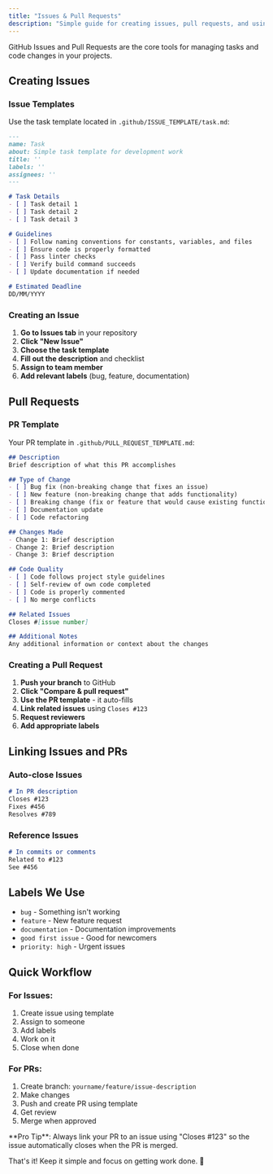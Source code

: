 ```yaml
---
title: "Issues & Pull Requests"
description: "Simple guide for creating issues, pull requests, and using templates for task management"
---
```



GitHub Issues and Pull Requests are the core tools for managing tasks and code changes in your projects.

## Creating Issues

### Issue Templates

Use the task template located in `.github/ISSUE_TEMPLATE/task.md`:

```markdown title=".github/ISSUE_TEMPLATE/task.md"
---
name: Task
about: Simple task template for development work
title: ''
labels: ''
assignees: ''
---

# Task Details
- [ ] Task detail 1
- [ ] Task detail 2
- [ ] Task detail 3

# Guidelines
- [ ] Follow naming conventions for constants, variables, and files
- [ ] Ensure code is properly formatted
- [ ] Pass linter checks
- [ ] Verify build command succeeds
- [ ] Update documentation if needed

# Estimated Deadline
DD/MM/YYYY
```

### Creating an Issue

1. **Go to Issues tab** in your repository
2. **Click "New Issue"**
3. **Choose the task template**
4. **Fill out the description** and checklist
5. **Assign to team member**
6. **Add relevant labels** (bug, feature, documentation)

## Pull Requests

### PR Template

Your PR template in `.github/PULL_REQUEST_TEMPLATE.md`:

```markdown title=".github/PULL_REQUEST_TEMPLATE.md"
## Description
Brief description of what this PR accomplishes

## Type of Change
- [ ] Bug fix (non-breaking change that fixes an issue)
- [ ] New feature (non-breaking change that adds functionality)
- [ ] Breaking change (fix or feature that would cause existing functionality to not work as expected)
- [ ] Documentation update
- [ ] Code refactoring

## Changes Made
- Change 1: Brief description
- Change 2: Brief description  
- Change 3: Brief description

## Code Quality
- [ ] Code follows project style guidelines
- [ ] Self-review of own code completed
- [ ] Code is properly commented
- [ ] No merge conflicts

## Related Issues
Closes #[issue number]

## Additional Notes
Any additional information or context about the changes
```

### Creating a Pull Request

1. **Push your branch** to GitHub
2. **Click "Compare & pull request"**
3. **Use the PR template** - it auto-fills
4. **Link related issues** using `Closes #123`
5. **Request reviewers**
6. **Add appropriate labels**

## Linking Issues and PRs

### Auto-close Issues
```markdown
# In PR description
Closes #123
Fixes #456
Resolves #789
```

### Reference Issues
```markdown
# In commits or comments
Related to #123
See #456
```

## Labels We Use

- `bug` - Something isn't working
- `feature` - New feature request  
- `documentation` - Documentation improvements
- `good first issue` - Good for newcomers
- `priority: high` - Urgent issues

## Quick Workflow

### For Issues:
1. Create issue using template
2. Assign to someone
3. Add labels
4. Work on it
5. Close when done

### For PRs:
1. Create branch: `yourname/feature/issue-description`
2. Make changes
3. Push and create PR using template
4. Get review
5. Merge when approved

<Aside type="tip">
  **Pro Tip**: Always link your PR to an issue using "Closes #123" so the issue automatically closes when the PR is merged.
</Aside>

That's it! Keep it simple and focus on getting work done. 🚀
